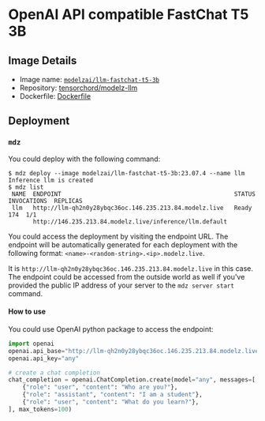 # OpenAI API compatible FastChat T5 3B

## Image Details

- Image name: [`modelzai/llm-fastchat-t5-3b`](https://hub.docker.com/repository/docker/modelzai/llm-fastchat-t5-3b)
- Repository: [tensorchord/modelz-llm](https://github.com/tensorchord/modelz-llm)
- Dockerfile: [Dockerfile](https://github.com/tensorchord/modelz-llm/blob/main/images/fastchat-t5-3b/Dockerfile)

## Deployment

### `mdz`

You could deploy with the following command:

```text
$ mdz deploy --image modelzai/llm-fastchat-t5-3b:23.07.4 --name llm
Inference llm is created
$ mdz list
 NAME  ENDPOINT                                                 STATUS  INVOCATIONS  REPLICAS 
 llm   http://llm-qh2n0y28ybqc36oc.146.235.213.84.modelz.live   Ready           174  1/1      
       http://146.235.213.84.modelz.live/inference/llm.default                                
```

You could access the deployment by visiting the endpoint URL. The endpoint will be automatically generated for each deployment with the following format: `<name>-<random-string>.<ip>.modelz.live`.

It is `http://llm-qh2n0y28ybqc36oc.146.235.213.84.modelz.live` in this case. The endpoint could be accessed from the outside world as well if you've provided the public IP address of your server to the `mdz server start` command.

#### How to use

You could use OpenAI python package to access the endpoint:

```python
import openai
openai.api_base="http://llm-qh2n0y28ybqc36oc.146.235.213.84.modelz.live"
openai.api_key="any"

# create a chat completion
chat_completion = openai.ChatCompletion.create(model="any", messages=[
    {"role": "user", "content": "Who are you?"},
    {"role": "assistant", "content": "I am a student"},
    {"role": "user", "content": "What do you learn?"},
], max_tokens=100)
```
